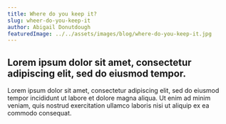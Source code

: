 ```yaml
---
title: Where do you keep it?
slug: wheer-do-you-keep-it
author: Abigail Donutdough
featuredImage: ../../assets/images/blog/where-do-you-keep-it.jpg
---
```


## Lorem ipsum dolor sit amet, consectetur adipiscing elit, sed do eiusmod tempor.

Lorem ipsum dolor sit amet, consectetur adipiscing elit, sed do eiusmod tempor incididunt ut
labore et dolore magna aliqua. Ut enim ad minim veniam, quis nostrud exercitation ullamco laboris
nisi ut aliquip ex ea commodo consequat.
